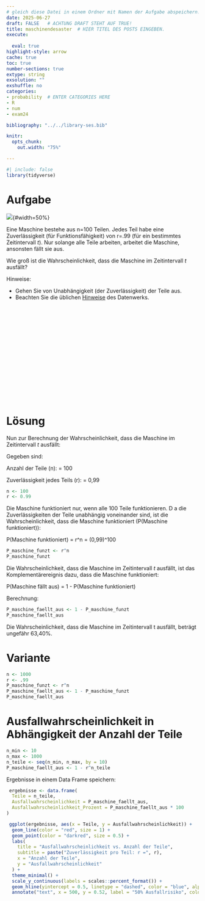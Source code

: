 ```yaml
---
# gleich diese Datei in einem Ordner mit Namen der Aufgabe abspeichern!
date: 2025-06-27
draft: FALSE   # ACHTUNG DRAFT STEHT AUF TRUE!
title: maschinendesaster  # HIER TITEL DES POSTS EINGEBEN.
execute: 
  
  eval: true 
highlight-style: arrow 
cache: true
toc: true
number-sections: true
extype: string
exsolution: ""
exshuffle: no
categories:
- probability  # ENTER CATEGORIES HERE
- R
- num
- exam24

bibliography: "../../library-ses.bib"

knitr:
  opts_chunk:
    out.width: "75%"

---
```


```r
#| include: false
library(tidyverse)
```





# Aufgabe 


![](Gemini_Generated_Image_apdzyqapdzyqapdz.png){#width=50%}


Eine Maschine bestehe aus n=100 Teilen. Jedes Teil habe
eine Zuverlässigkeit (für Funktionsfähigkeit) von r=.99 (für ein
bestimmtes Zeitintervall *t*). 
Nur solange alle Teile arbeiten,
arbeitet die Maschine, ansonsten fällt sie aus. 

Wie groß ist die Wahrscheinlichkeit, dass die Maschine im
Zeitintervall *t* ausfällt?


Hinweise:

- Gehen Sie von Unabhängigkeit (der Zuverlässigkeit) der Teile aus.
- Beachten Sie die üblichen [Hinweise](https://datenwerk.netlify.app/hinweise) des Datenwerks.


</br>
</br>
</br>

</br>
</br>
</br>

</br>
</br>
</br>

</br>
</br>
</br>











# Lösung 






Nun zur Berechnung der Wahrscheinlichkeit, dass die Maschine im Zeitintervall *t* ausfällt:

Gegeben sind:

Anzahl der Teile (n): = 100

Zuverlässigkeit jedes Teils (r): = 0,99

```r
n <- 100
r <- 0.99
```


Die Maschine funktioniert nur, wenn alle 100 Teile funktionieren. D
a die Zuverlässigkeiten der Teile unabhängig voneinander sind, ist die Wahrscheinlichkeit, dass die Maschine funktioniert (P(Maschine funktioniert)):

P(Maschine funktioniert) = r^n = (0,99)^100

```r
P_maschine_funzt <- r^n
P_maschine_funzt
```


Die Wahrscheinlichkeit, dass die Maschine im Zeitintervall *t* ausfällt, 
ist das Komplementärereignis dazu, dass die Maschine funktioniert:

P(Maschine fällt aus) = 1 - P(Maschine funktioniert)


Berechnung:



```r
P_maschine_faellt_aus <- 1 - P_maschine_funzt
P_maschine_faellt_aus
```


Die Wahrscheinlichkeit, dass die Maschine im Zeitintervall t ausfällt, beträgt ungefähr 63,40%.


# Variante

```r
n <- 1000
r <- .99
P_maschine_funzt <- r^n
P_maschine_faellt_aus <- 1 - P_maschine_funzt
P_maschine_faellt_aus
```

# Ausfallwahrscheinlichkeit in Abhängigkeit der Anzahl der Teile


```r
n_min <- 10
n_max <- 1000
n_teile <- seq(n_min, n_max, by = 10)
P_maschine_faellt_aus <- 1 - r^n_teile
```

Ergebnisse in einem Data Frame speichern:

```r
 ergebnisse <- data.frame(
  Teile = n_teile,
  Ausfallwahrscheinlichkeit = P_maschine_faellt_aus,
  Ausfallwahrscheinlichkeit_Prozent = P_maschine_faellt_aus * 100
)
```


```r
 ggplot(ergebnisse, aes(x = Teile, y = Ausfallwahrscheinlichkeit)) +
  geom_line(color = "red", size = 1) +
  geom_point(color = "darkred", size = 0.5) +
  labs(
    title = "Ausfallwahrscheinlichkeit vs. Anzahl der Teile",
    subtitle = paste("Zuverlässigkeit pro Teil: r =", r),
    x = "Anzahl der Teile",
    y = "Ausfallwahrscheinlichkeit"
  ) +
  theme_minimal() +
  scale_y_continuous(labels = scales::percent_format()) +
  geom_hline(yintercept = 0.5, linetype = "dashed", color = "blue", alpha = 0.7) +
  annotate("text", x = 500, y = 0.52, label = "50% Ausfallrisiko", color = "blue")
```

